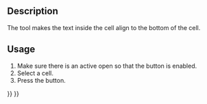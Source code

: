 <languages/>

{{Docnav
|[[Spreadsheet_AlignVCenter|Align Vertical Center]]
|[[Spreadsheet_StyleBold|Style Bold]]
|[[Spreadsheet_Workbench|Spreadsheet]]
|IconL=Spreadsheet_AlignVCenter.svg
|IconR=Spreadsheet_StyleBold.svg
|IconC=Workbench_Spreadsheet.svg
}}

{{GuiCommand
|Name=Spreadsheet AlignBottom
|MenuLocation=Spreadsheet → Alignment → Align bottom
|Workbenches=[[Spreadsheet_Workbench|Spreadsheet]]
|Version=0.17
}}

==Description==

The {{Button|[[File:Spreadsheet_AlignBottom.svg|16px]] [[Spreadsheet_AlignBottom|Spreadsheet AlignBottom]]}} tool makes the text inside the cell align to the bottom of the cell.

==Usage==

# Make sure there is an active {{Button|[[File:Spreadsheet_CreateSheet.svg|16px]] [[Spreadsheet_CreateSheet|Spreadsheet]]}} open so that the button is enabled.
# Select a cell.
# Press the {{Button|[[File:Spreadsheet_AlignBottom.svg|16px]] [[Spreadsheet_AlignBottom|Spreadsheet AlignBottom]]}} button.


{{Docnav
|[[Spreadsheet_AlignVCenter|Align Vertical Center]]
|[[Spreadsheet_StyleBold|Style Bold]]
|[[Spreadsheet_Workbench|Spreadsheet]]
|IconL=Spreadsheet_AlignVCenter.svg
|IconR=Spreadsheet_StyleBold.svg
|IconC=Workbench_Spreadsheet.svg
}}

{{Spreadsheet_Tools_navi{{#translation:}}}}
{{Userdocnavi{{#translation:}}}}